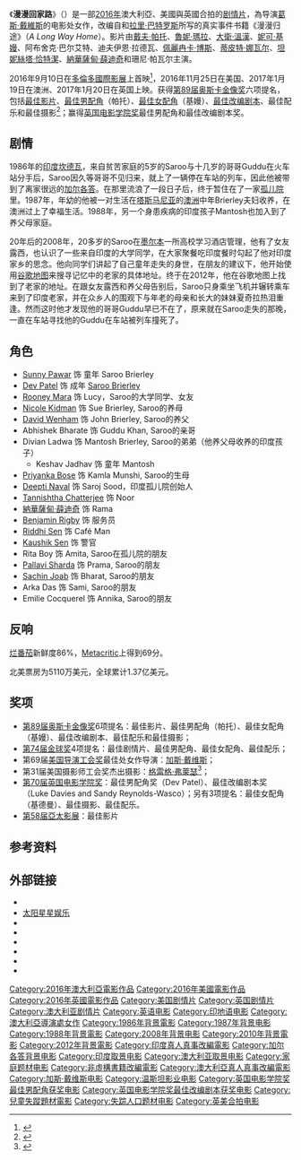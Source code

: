 {{noteTA
|G1=Movie
|G2=Show
|G3=地名
|T=zh-hans:雄狮 (2016年电影);zh-hk:漫漫回家路 (2016年電影);zh-tw:漫漫回家路 (2016年電影);
|1=zh-tw:大學;zh-cn:高校;
|2=zh-tw:飯店;zh-cn:酒店;
}}
{{Infobox film
| name           = 漫漫回家路
| original_name  = {{lang|en|''Lion''}}
| image          = Lion (2016 film).png
| alt            = 
| caption        = 电影海报
| director       = [[葛斯·戴維斯|葛斯·戴維斯]]
| producers    = {{Plainlist|
* [[伊恩·肯寧|伊恩·肯寧]]
* 安吉·菲尔德
* 埃米尔·谢尔曼
}}
| screenplay     = [[盧克·戴維斯|盧克·戴維斯]]
| based_on       = {{based on|漫漫归途|[[薩魯·布萊爾利|薩魯·布萊爾利]]<br />[[拉里·巴特罗斯|拉里·巴特罗斯]]}}
| starring       = {{Plainlist|
* [[戴夫·帕托|戴夫·帕托]]
* [[魯妮·瑪拉|魯妮·瑪拉]]
* [[大衛·溫漢|大衛·溫漢]]
* [[妮可·基嫚|妮可·基嫚]]
* 阿布舍克·巴尔艾特
* 迪夫伊恩·拉德瓦
* [[佩麗冉卡·博斯|佩麗冉卡·博斯]]
* [[蒂皮特·娜瓦尔|蒂皮特·娜瓦尔]]
* [[坦妮絲塔·恰特潔|坦妮絲塔·恰特潔]]
* [[納華薩甸·薛迪奇|納華薩甸·薛迪奇]]
* 珊尼·帕瓦尔
}}
| music          = {{Plainlist|
* [[豪斯卡|豪斯卡]] 
* [[達斯汀·奧哈洛蘭|達斯汀·奧哈洛蘭]]
}}
| cinematography = [[格雷格·弗萊瑟|格雷格·弗萊瑟]]
| editing        = 亞歷山大·德·弗朗切斯奇
| studio         = {{Plainlist|
* [[翘翘板电影公司|翘翘板电影公司]]
* 水瓶座电影公司
* [[澳大利亚荧幕公司|澳大利亚荧幕公司]]
* 太阳星星娱乐
* 叙述国会 
* [[溫斯坦影業|溫斯坦影業]]
}}
| distributor    = {{Plainlist|
* 溫斯坦影業
* 传输影业
* [[娱乐电影发行商|娱乐电影发行商]]
}}
| released       = {{Film date|2016|09|10|[[2016年多倫多國際影展|TIFF]]|2016|11|25|美国|2017|01|19|澳大利亚|2017|01|20|英国|2017|03|03|台灣|2017|06|23|中国大陆<ref>{{cite web | url=http://m.mtime.cn/#!/news/movie/1569492/ | title=奥斯卡提名片《雄狮》内地定档6.23 | work=[[时光网|Mtime时光网]] | date=2017-05-23 | accessdate=2017-05-26 | archive-date=2020-12-17 | archive-url=https://web.archive.org/web/20201217102835/https://m.mtime.cn/#!/news/movie/1569492/ | dead-url=no }}</ref>}}           
| runtime        = 118分钟<!--Theatrical runtime: 118:14--><ref>{{cite web | url=http://www.bbfc.co.uk/releases/lion-film-1 | title=''Lion'' (PG) | work=[[British_Board_of_Film_Classification|British Board of Film Classification]] | date=2016-12-02 | accessdate=2016-12-02 | archive-date=2016-12-03 | archive-url=https://web.archive.org/web/20161203124320/http://www.bbfc.co.uk/releases/lion-film-1 | dead-url=no }}</ref>
| country        = {{澳洲電影}}<br />{{美國電影產地}}<br />{{英國電影}}
| language       = {{Plainlist|
* 英语
* 印地语 
* 孟加拉語
}}
| budget         = $1200万美元<ref>{{cite web|title=Lion, Starring Dev Patel, Nicole Kidman, and Rooney Mara, Notches Four Golden Globe Nominations (Including Best Picture) and Zurich Film Festival Diversity in Film Award|url=http://www.vanityfair.com/hollywood/2016/12/lion-starring-dev-patel-nicole-kidman-and-rooney-mara-notches-four-golden-globe-nominations-including-best-picture-and-zurich-film-festival-diversity-in-film-award|website=[[Vanity_Fair_(magazine)|Vanity Fair]]|accessdate=2017-01-05|archive-date=2020-10-29|archive-url=https://web.archive.org/web/20201029170548/https://www.vanityfair.com/hollywood/2016/12/lion-starring-dev-patel-nicole-kidman-and-rooney-mara-notches-four-golden-globe-nominations-including-best-picture-and-zurich-film-festival-diversity-in-film-award|dead-url=no}}</ref>
| gross          = $1.4億美元<ref name=numbers>{{cite web|url=http://www.the-numbers.com/movie/Lion-(Australia)#tab=summary|title=Lion (2016)|website=The Numbers|accessdate=2017-04-28|archive-date=2020-05-22|archive-url=https://web.archive.org/web/20200522012022/https://www.the-numbers.com/movie/Lion-(Australia)#tab=summary|dead-url=no}}</ref>
| cn_name        = 雄狮
| hk_name        = 漫漫回家路
| tw_name        = 漫漫回家路
}}
《'''漫漫回家路'''》（{{lang-en|'''''Lion'''''}}）是一部[[2016年电影|2016年]]澳大利亞、美國與英國合拍的[[剧情片|剧情片]]，為导演[[葛斯·戴維斯|葛斯·戴維斯]]的电影处女作，改编自{{tsl|en|Saroo Brierley|薩魯·布萊爾利}}和[[拉里·巴特罗斯|拉里·巴特罗斯]]所写的真实事件书籍《漫漫归途》（''A Long Way Home''）。影片由[[戴夫·帕托|戴夫·帕托]]、[[魯妮·瑪拉|魯妮·瑪拉]]、[[大衛·溫漢|大衛·溫漢]]、[[妮可·基嫚|妮可·基嫚]]、阿布舍克·巴尔艾特、迪夫伊恩·拉德瓦、[[佩麗冉卡·博斯|佩麗冉卡·博斯]]、[[蒂皮特·娜瓦尔|蒂皮特·娜瓦尔]]、[[坦妮絲塔·恰特潔|坦妮絲塔·恰特潔]]、[[納華薩甸·薛迪奇|納華薩甸·薛迪奇]]和珊尼·帕瓦尔主演。

2016年9月10日在[[2016年多倫多國際影展|多倫多國際影展]]上首映<ref name="deadline">{{cite web |url=http://deadline.com/2016/07/toronto-to-open-with-the-magnificent-seven-as-fest-unveils-galas-and-special-presentations-1201792733/ |script-title=en:Toronto To Open With ‘The Magnificent Seven’; ‘La La Land’, ‘Deepwater Horizon’ Among Galas & Presentations |date=2016-07-26 |accessdate=2016-07-26 |work=Deadline |archive-date=2016-10-14 |archive-url=https://web.archive.org/web/20161014051218/http://deadline.com/2016/07/toronto-to-open-with-the-magnificent-seven-as-fest-unveils-galas-and-special-presentations-1201792733/ |dead-url=no }}</ref>，2016年11月25日在美国、2017年1月19日在澳洲、2017年1月20日在英国上映。获得[[第89届奥斯卡金像奖|第89届奥斯卡金像奖]]六项提名，包括[[奧斯卡金像獎最佳影片|最佳影片]]、[[奧斯卡金像獎最佳男配角|最佳男配角]]（帕托）、[[奥斯卡最佳女配角奖|最佳女配角]]（基嫚）、[[奧斯卡最佳改編劇本獎|最佳改编剧本]]、最佳配乐和最佳摄影<ref name=cos01>{{Cite web |url=http://www.cosmopolitan.com.hk/entertainment/drama-music-movie/15a6502eee47d1c/casey |title=奧斯卡6項提名！溫情之作《漫漫回家路》5大看點 |date=2017-02-22 |work=Cosmopolitan |access-date=2017-03-08 |archive-date=2017-03-14 |archive-url=https://web.archive.org/web/20170314000358/http://www.cosmopolitan.com.hk/entertainment/drama-music-movie/15a6502eee47d1c/casey |dead-url=no }}</ref>；赢得[[英国电影学院奖|英国电影学院奖]]最佳男配角和最佳改编剧本奖。

== 剧情 ==
1986年的[[印度|印度]][[坎德瓦|坎德瓦]]，来自贫苦家庭的5岁的Saroo与十几岁的哥哥Guddu在火车站分手后，Saroo因久等哥哥不见归来，就上了一辆停在车站的列车，因此他被带到了离家很远的[[加尔各答|加尔各答]]。在那里流浪了一段日子后，终于暂住在了一家[[孤儿院|孤儿院]]里。1987年，年幼的他被一对生活在[[塔斯马尼亚|塔斯马尼亚]]的[[澳洲|澳洲]]中年Brierley夫妇收养，在澳洲过上了幸福生活。1988年，另一个身患疾病的印度孩子Mantosh也加入到了养父母家庭。

20年后的2008年，20多岁的Saroo在[[墨尔本|墨尔本]]一所高校学习酒店管理，他有了女友露西，也认识了一些来自印度的大学同学，在大家聚餐吃印度餐时勾起了他对印度家乡的思念。他向同学们讲起了自己童年走失的身世，在朋友的建议下，他开始使用[[谷歌地图|谷歌地图]]来搜寻记忆中的老家的具体地址。终于在2012年，他在谷歌地图上找到了老家的地址。在跟女友露西和养父母告别后，Saroo只身乘坐飞机并辗转乘车来到了印度老家，并在众乡人的围观下与年老的母亲和长大的妹妹夏奇拉热泪重逢。然而这时他才发现他的哥哥Guddu早已不在了，原来就在Saroo走失的那晚，一直在车站寻找他的Guddu在车站被列车撞死了。

== 角色 ==
{{div col|2}}
* [[Sunny_Pawar|Sunny Pawar]] 饰 童年 Saroo Brierley
* [[Dev_Patel|Dev Patel]] 饰 成年 [[Saroo_Brierley|Saroo Brierley]]
* [[Rooney_Mara|Rooney Mara]] 饰 Lucy，Saroo的大学同学、女友
* [[Nicole_Kidman|Nicole Kidman]] 饰 Sue Brierley, Saroo的养母
* [[David_Wenham|David Wenham]] 饰 John Brierley, Saroo的养父
* Abhishek Bharate 饰 Guddu Khan, Saroo的亲哥
* Divian Ladwa 饰 Mantosh Brierley, Saroo的弟弟（他养父母收养的印度孩子）
**Keshav Jadhav 饰 童年 Mantosh 
* [[Priyanka_Bose|Priyanka Bose]] 饰 Kamla Munshi, Saroo的生母
* [[Deepti_Naval|Deepti Naval]] 饰 Saroj Sood，印度孤儿院创始人
* [[Tannishtha_Chatterjee|Tannishtha Chatterjee]] 饰 Noor
* [[納華薩甸·薛迪奇|納華薩甸·薛迪奇]] 饰 Rama
*[[Benjamin_Rigby|Benjamin Rigby]] 饰 服务员
* [[Riddhi_Sen|Riddhi Sen]] 饰 Café Man
* [[Kaushik_Sen|Kaushik Sen]] 饰 警官
* Rita Boy 饰 Amita, Saroo在孤儿院的朋友
* [[Pallavi_Sharda|Pallavi Sharda]] 饰 Prama, Saroo的朋友
* [[Sachin_Joab|Sachin Joab]] 饰 Bharat, Saroo的朋友
* Arka Das 饰 Sami, Saroo的朋友
* Emilie Cocquerel 饰 Annika, Saroo的朋友
{{div col end}}

== 反响 ==
[[烂番茄|烂番茄]]新鲜度86%，[[Metacritic|Metacritic]]上得到69分。

北美票房为5110万美元，全球累计1.37亿美元。

== 奖项 ==
*[[第89届奥斯卡金像奖|第89届奥斯卡金像奖]]6项提名：最佳影片、最佳男配角（帕托）、最佳女配角（基嫚）、最佳改编剧本、最佳配乐和最佳摄影；
*[[第74届金球奖|第74届金球奖]]4项提名：最佳剧情片、最佳男配角、最佳女配角、最佳配乐；
*第69届[[美国导演工会奖|美国导演工会奖]]最佳处女作导演：[[加斯·戴维斯|加斯·戴维斯]]；
*第31届美国摄影师工会奖杰出摄影：[[格雷格·弗萊瑟|格雷格·弗萊瑟]]<ref>{{Cite web |url=http://www.1905.com/news/20170205/1154603.shtml |title=《雄狮》击败《爱乐之城》 获得美国摄影工会奖 |access-date=2017-02-05 |archive-url=https://web.archive.org/web/20170206024124/http://www.1905.com/news/20170205/1154603.shtml |archive-date=2017-02-06 |dead-url=yes }}</ref>；
*[[第70届英国电影学院奖|第70届英国电影学院奖]]：最佳男配角奖（Dev Patel）、最佳改编剧本奖（Luke Davies and Sandy Reynolds-Wasco）；另有3项提名：最佳女配角（基德曼）、最佳摄影、最佳配乐。
*[[第58届亞太影展|第58届亞太影展]]：最佳影片

== 参考资料 ==
{{Reflist|30em}}

==外部链接==
* {{Official website|http://lionmovie.com/|漫漫回家路}}
* [http://www.sunstarentertainment.com.au/ 太阳星星娱乐] {{Wayback|url=http://www.sunstarentertainment.com.au/ |date=20210328100100 }}
* {{Mojo title|lalaland|漫漫回家路}}
* {{IMDb title|3741834|漫漫回家路}}
* {{douban|26220650|漫漫回家路}}
* {{Rotten Tomatoes|lion_2016|漫漫回家路}}
* {{Metacritic film|lion|漫漫回家路}}
* {{AllMovie title|632870|漫漫回家路}}

{{DEFAULTSORT:lion}}
[[Category:2016年澳大利亞電影作品|Category:2016年澳大利亞電影作品]]
[[Category:2016年美國電影作品|Category:2016年美國電影作品]]
[[Category:2016年英國電影作品|Category:2016年英國電影作品]]
[[Category:美国剧情片|Category:美国剧情片]]
[[Category:英国剧情片|Category:英国剧情片]]
[[Category:澳大利亚剧情片|Category:澳大利亚剧情片]]
[[Category:英语电影|Category:英语电影]]
[[Category:印地语电影|Category:印地语电影]]
[[Category:澳大利亞導演處女作|Category:澳大利亞導演處女作]]
[[Category:1986年背景電影|Category:1986年背景電影]]
[[Category:1987年背景电影|Category:1987年背景电影]]
[[Category:1988年背景電影|Category:1988年背景電影]]
[[Category:2008年背景电影|Category:2008年背景电影]]
[[Category:2010年背景電影|Category:2010年背景電影]]
[[Category:2012年背景電影|Category:2012年背景電影]]
[[Category:印度真人真事改編電影|Category:印度真人真事改編電影]]
[[Category:加尔各答背景电影|Category:加尔各答背景电影]]
[[Category:印度取景电影|Category:印度取景电影]]
[[Category:澳大利亚取景电影|Category:澳大利亚取景电影]]
[[Category:家庭题材电影|Category:家庭题材电影]]
[[Category:非虛構書籍改編電影|Category:非虛構書籍改編電影]]
[[Category:澳大利亞真人真事改編電影|Category:澳大利亞真人真事改編電影]]
[[Category:加斯·戴维斯电影|Category:加斯·戴维斯电影]]
[[Category:温斯坦影业电影|Category:温斯坦影业电影]]
[[Category:英国电影学院奖最佳男配角获奖电影|Category:英国电影学院奖最佳男配角获奖电影]]
[[Category:英国电影学院奖最佳改编剧本获奖电影|Category:英国电影学院奖最佳改编剧本获奖电影]]
[[Category:兒童失蹤題材電影|Category:兒童失蹤題材電影]]
[[Category:失踪人口题材电影|Category:失踪人口题材电影]]
[[Category:英美合拍电影|Category:英美合拍电影]]